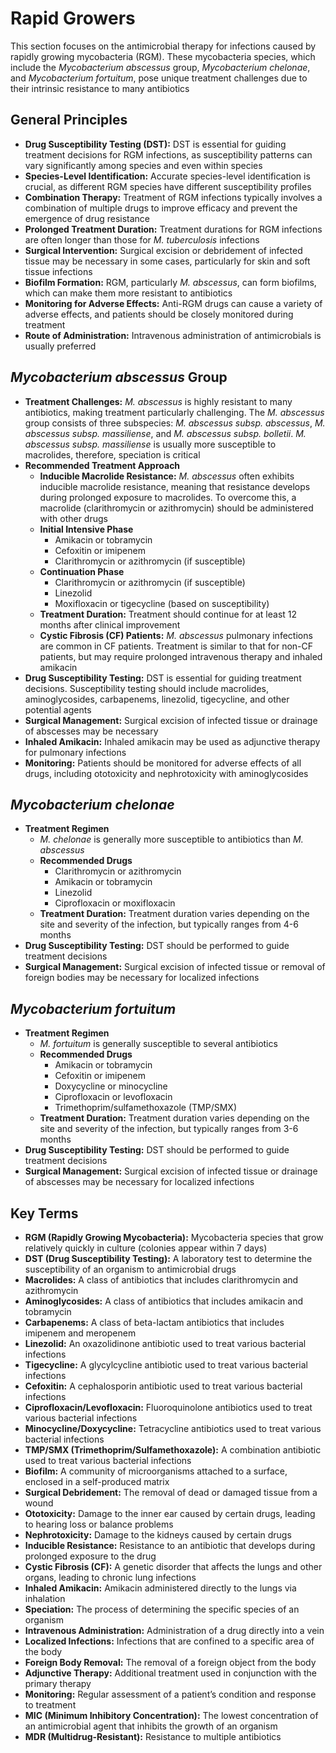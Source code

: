 # Rapid Growers {-}

This section focuses on the antimicrobial therapy for infections caused by rapidly growing mycobacteria (RGM). These mycobacteria species, which include the *Mycobacterium abscessus* group, *Mycobacterium chelonae*, and *Mycobacterium fortuitum*, pose unique treatment challenges due to their intrinsic resistance to many antibiotics

## **General Principles** {-}

*   **Drug Susceptibility Testing (DST):** DST is essential for guiding treatment decisions for RGM infections, as susceptibility patterns can vary significantly among species and even within species
*   **Species-Level Identification:** Accurate species-level identification is crucial, as different RGM species have different susceptibility profiles
*   **Combination Therapy:** Treatment of RGM infections typically involves a combination of multiple drugs to improve efficacy and prevent the emergence of drug resistance
*   **Prolonged Treatment Duration:** Treatment durations for RGM infections are often longer than those for *M. tuberculosis* infections
*   **Surgical Intervention:** Surgical excision or debridement of infected tissue may be necessary in some cases, particularly for skin and soft tissue infections
*   **Biofilm Formation:** RGM, particularly *M. abscessus*, can form biofilms, which can make them more resistant to antibiotics
*   **Monitoring for Adverse Effects:** Anti-RGM drugs can cause a variety of adverse effects, and patients should be closely monitored during treatment
*    **Route of Administration:** Intravenous administration of antimicrobials is usually preferred

## ***Mycobacterium abscessus* Group** {-}

*   **Treatment Challenges:** *M. abscessus* is highly resistant to many antibiotics, making treatment particularly challenging. The *M. abscessus* group consists of three subspecies: *M. abscessus subsp. abscessus*, *M. abscessus subsp. massiliense*, and *M. abscessus subsp. bolletii*. *M. abscessus subsp. massiliense* is usually more susceptible to macrolides, therefore, speciation is critical
*   **Recommended Treatment Approach**
    *   **Inducible Macrolide Resistance:** *M. abscessus* often exhibits inducible macrolide resistance, meaning that resistance develops during prolonged exposure to macrolides. To overcome this, a macrolide (clarithromycin or azithromycin) should be administered with other drugs
    *   **Initial Intensive Phase**
        *   Amikacin or tobramycin
        *   Cefoxitin or imipenem
        *   Clarithromycin or azithromycin (if susceptible)
    *   **Continuation Phase**
        *   Clarithromycin or azithromycin (if susceptible)
        *   Linezolid
        *   Moxifloxacin or tigecycline (based on susceptibility)
    *   **Treatment Duration:** Treatment should continue for at least 12 months after clinical improvement
    *   **Cystic Fibrosis (CF) Patients:** *M. abscessus* pulmonary infections are common in CF patients. Treatment is similar to that for non-CF patients, but may require prolonged intravenous therapy and inhaled amikacin
*   **Drug Susceptibility Testing:** DST is essential for guiding treatment decisions. Susceptibility testing should include macrolides, aminoglycosides, carbapenems, linezolid, tigecycline, and other potential agents
*   **Surgical Management:** Surgical excision of infected tissue or drainage of abscesses may be necessary
*   **Inhaled Amikacin:** Inhaled amikacin may be used as adjunctive therapy for pulmonary infections
*   **Monitoring:** Patients should be monitored for adverse effects of all drugs, including ototoxicity and nephrotoxicity with aminoglycosides

## ***Mycobacterium chelonae*** {-}

*   **Treatment Regimen**
    *   *M. chelonae* is generally more susceptible to antibiotics than *M. abscessus*
    *   **Recommended Drugs**
        *   Clarithromycin or azithromycin
        *   Amikacin or tobramycin
        *   Linezolid
        *   Ciprofloxacin or moxifloxacin
    *   **Treatment Duration:** Treatment duration varies depending on the site and severity of the infection, but typically ranges from 4-6 months
*   **Drug Susceptibility Testing:** DST should be performed to guide treatment decisions
*   **Surgical Management:** Surgical excision of infected tissue or removal of foreign bodies may be necessary for localized infections

## ***Mycobacterium fortuitum*** {-}

*   **Treatment Regimen**
    *   *M. fortuitum* is generally susceptible to several antibiotics
    *   **Recommended Drugs**
        *   Amikacin or tobramycin
        *   Cefoxitin or imipenem
        *   Doxycycline or minocycline
        *   Ciprofloxacin or levofloxacin
        *   Trimethoprim/sulfamethoxazole (TMP/SMX)
    *   **Treatment Duration:** Treatment duration varies depending on the site and severity of the infection, but typically ranges from 3-6 months
*   **Drug Susceptibility Testing:** DST should be performed to guide treatment decisions
*   **Surgical Management:** Surgical excision of infected tissue or drainage of abscesses may be necessary for localized infections

## **Key Terms** {-}

*   **RGM (Rapidly Growing Mycobacteria):** Mycobacteria species that grow relatively quickly in culture (colonies appear within 7 days)
*   **DST (Drug Susceptibility Testing):** A laboratory test to determine the susceptibility of an organism to antimicrobial drugs
*   **Macrolides:** A class of antibiotics that includes clarithromycin and azithromycin
*   **Aminoglycosides:** A class of antibiotics that includes amikacin and tobramycin
*   **Carbapenems:** A class of beta-lactam antibiotics that includes imipenem and meropenem
*   **Linezolid:** An oxazolidinone antibiotic used to treat various bacterial infections
*   **Tigecycline:** A glycylcycline antibiotic used to treat various bacterial infections
*   **Cefoxitin:** A cephalosporin antibiotic used to treat various bacterial infections
*   **Ciprofloxacin/Levofloxacin:** Fluoroquinolone antibiotics used to treat various bacterial infections
*   **Minocycline/Doxycycline:** Tetracycline antibiotics used to treat various bacterial infections
*   **TMP/SMX (Trimethoprim/Sulfamethoxazole):** A combination antibiotic used to treat various bacterial infections
*   **Biofilm:** A community of microorganisms attached to a surface, enclosed in a self-produced matrix
*   **Surgical Debridement:** The removal of dead or damaged tissue from a wound
*   **Ototoxicity:** Damage to the inner ear caused by certain drugs, leading to hearing loss or balance problems
*   **Nephrotoxicity:** Damage to the kidneys caused by certain drugs
*   **Inducible Resistance:** Resistance to an antibiotic that develops during prolonged exposure to the drug
*   **Cystic Fibrosis (CF):** A genetic disorder that affects the lungs and other organs, leading to chronic lung infections
*   **Inhaled Amikacin:** Amikacin administered directly to the lungs via inhalation
*   **Speciation:** The process of determining the specific species of an organism
*   **Intravenous Administration:** Administration of a drug directly into a vein
*   **Localized Infections:** Infections that are confined to a specific area of the body
*   **Foreign Body Removal:** The removal of a foreign object from the body
*   **Adjunctive Therapy:** Additional treatment used in conjunction with the primary therapy
*   **Monitoring:** Regular assessment of a patient's condition and response to treatment
*   **MIC (Minimum Inhibitory Concentration):** The lowest concentration of an antimicrobial agent that inhibits the growth of an organism
*   **MDR (Multidrug-Resistant):** Resistance to multiple antibiotics
